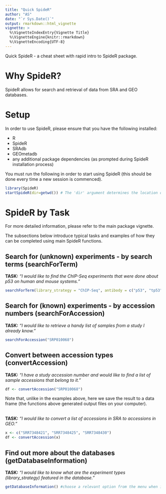 ```yaml
---
title: "Quick SpideR"
author: "AS"
date: "`r Sys.Date()`"
output: rmarkdown::html_vignette
vignette: >
  %\VignetteIndexEntry{Vignette Title}
  %\VignetteEngine{knitr::rmarkdown}
  %\VignetteEncoding{UTF-8}
---
```



Quick SpideR - a cheat sheet with rapid intro to SpideR package.


# Why SpideR?
SpideR allows for search and retrieval of data from SRA and GEO databases.  



# Setup
In order to use SpideR, please ensure that you have the following installed:

- R
- SpideR
- SRAdb
- GEOmetadb
- any additional package dependencies (as prompted during SpideR installation process)


You must run the following in order to start using SpideR (this should be done every time a new session is commenced).  

```r
library(SpideR)
startSpideR(dir=getwd()) # The 'dir' argument determines the location of large database files (running this command for the first time can be time consuming, but will be fast on all successive runs provided that the directory does not change)
```


# SpideR by Task
For more detailed information, please refer to the main package vignette.  

The subsections below introduce typical tasks and examples of how they can be completed using main SpideR functions.  


## Search for (unknown) experiments - by search terms (searchForTerm)

**TASK:** *"I would like to find the ChIP-Seq experiments that were done about p53 on human and mouse systems."*  
```r
searchForTerm(library_strategy = "ChIP-Seq", antibody = c("p53", "tp53"), species = c("9606", "10090"))
```



## Search for (known) experiments - by accession numbers (searchForAccession)

**TASK:** *"I would like to retrieve a handy list of samples from a study I already know."*  
```r
searchForAccession("SRP010068")
```


## Convert between accession types (convertAccession)
**TASK:** *"I have a study accession number and would like to find a list of sample accessions that belong to it."*  
```r
df <- convertAccession("SRP010068") 
```

Note that, unlike in the examples above, here we save the result to a data frame (the functions above generated output files on your computer).  
<br>


**TASK:** *"I would like to convert a list of accessions in SRA to accessions in GEO."*  
```r
x <- c("SRR7348421", "SRR7348425", "SRR7348430")
df <- convertAccession(x)
```



## Find out more about the databases (getDatabaseInformation)

**TASK:** *"I would like to know what are the experiment types (library_strategy) featured in the database."*
```r
getDatabaseInformation() #choose a relevant option from the menu when it appears
```



